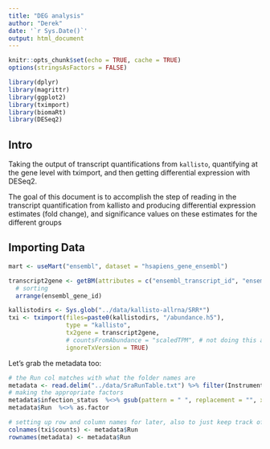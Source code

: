 ```yaml
---
title: "DEG analysis"
author: "Derek"
date: '`r Sys.Date()`'
output: html_document
---
```


```r
knitr::opts_chunk$set(echo = TRUE, cache = TRUE)
options(stringsAsFactors = FALSE)

library(dplyr)
library(magrittr)
library(ggplot2)
library(tximport)
library(biomaRt)
library(DESeq2)
```


## Intro

Taking the output of transcript quantifications from `kallisto`, quantifying at the gene level with tximport, and then getting differential expression with DESeq2.

The goal of this document is to accomplish the step of reading in the transcript quantification from kallisto and producing differential expression estimates (fold change), and significance values on these estimates for the different groups

## Importing Data



```r
mart <- useMart("ensembl", dataset = "hsapiens_gene_ensembl")

transcript2gene <- getBM(attributes = c("ensembl_transcript_id", "ensembl_gene_id", "hgnc_symbol"), mart = mart) %>% 
  # sorting
  arrange(ensembl_gene_id)
```

```r
kallistodirs <- Sys.glob("../data/kallisto-allrna/SRR*")
txi <- tximport(files=paste0(kallistodirs, "/abundance.h5"),
                type = "kallisto",
                tx2gene = transcript2gene,
                # countsFromAbundance = "scaledTPM", # not doing this as DESeq requires raw count values
                ignoreTxVersion = TRUE)
```

Let's grab the metadata too:
```r
# the Run col matches with what the folder names are
metadata <- read.delim("../data/SraRunTable.txt") %>% filter(Instrument == "Illumina MiSeq")
# making the appropriate factors
metadata$infection_status  %<>% gsub(pattern = " ", replacement = "", x = .) %>%  as.factor()
metadata$Run  %<>% as.factor
```

```r
# setting up row and column names for later, also to just keep track of things in the txi object
colnames(txi$counts) <- metadata$Run
rownames(metadata) <- metadata$Run
```

